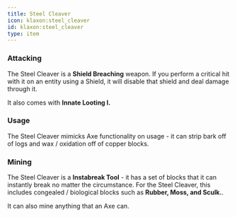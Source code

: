 ```yaml
---
title: Steel Cleaver
icon: klaxon:steel_cleaver
id: klaxon:steel_cleaver
type: item
---
```


### **Attacking**

The Steel Cleaver is a **Shield Breaching** weapon. If you perform a critical hit with it on an entity using a Shield, it will disable that shield and deal damage through it.

It also comes with **Innate Looting I.**

### **Usage**

The Steel Cleaver mimicks Axe functionality on usage - it can strip bark off of logs and wax / oxidation off of copper blocks.

### **Mining**

The Steel Cleaver is a **Instabreak Tool** - it has a set of blocks that it can instantly break no matter the circumstance. For the Steel Cleaver, this includes congealed / biological blocks such as **Rubber, Moss, and Sculk.**.

It can also mine anything that an Axe can.